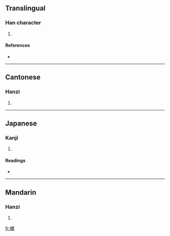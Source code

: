 ==Translingual==

===Han character===
{{Han char|rn=75|rad=木|as=12|sn=16|four=4395<sub>0</sub>|canj=木卜戈日 (DYIA)}}

# {{defn|Han|sort=木12}}

====References====
* {{Han ref|kx=0551.210|dkj=15488|dj=0939.230|hdz=21295.010|uh=6A34|ud=27188|bh=E9BE|bd=59838}}

----

==Cantonese==

===Hanzi===
{{yue-hanzi|jyut=|y=jik1}}

# {{defn|Cantonese}}

----

==Japanese==

===Kanji===
{{ja-kanji|grade=|rs=木12}}

# {{defn|Japanese}}

====Readings====
* {{ja-readings|on=[[しょく]] (shoku), [[しき]] (shiki)|kun=[[ぼう]] (bou)}}

----

==Mandarin==

===Hanzi===
{{cmn-hanzi|pin=[[zhí]] ([[zhi2]])|wg=chih<sup>2</sup>}}

# {{defn|Mandarin}}

[[fr:樴]]